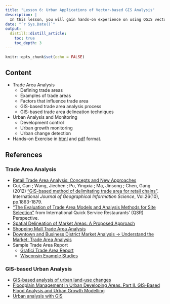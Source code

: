 ```yaml
---
title: "Lesson 6: Urban Applications of Vector-based GIS Analysis"
description: |
  In this lesson, you will gain hands-on experience on using QGIS vector-based GIS analysis methods discussed in Lesson 5 to address real world urban planning questions.
date: "`r Sys.Date()`"
output:
  distill::distill_article:
    toc: true
    toc_depth: 3
---
```


```r
knitr::opts_chunk$set(echo = FALSE)
```

## Content

-   Trade Area Analysis
    -   Defining trade areas
    -   Examples of trade areas
    -   Factors that influence trade area
    -   GIS-based trade area analysis process
    -   GIS-based trade area delineation techniques
-   Urban Analysis and Monitoring
    -   Development control
    -   Urban growth monitoring
    -   Urban change detection
-   Hands-on Exercise in [html](../Hands-on_Ex/Hands-on_Ex06/Hands-on_Ex06.html) and [pdf](../Hands-on_Ex/Hands-on_Ex06//Hands-on_Ex06.pdf) format.

## References

### Trade Area Analysis

-   [Retail Trade Area Analysis: Concepts and New Approaches](http://www.experts.com/content/articles/Donald-Segal-JDM-Trade%20Area%20Analysis.pdf)
-   Cui, Can ; Wang, Jiechen ; Pu, Yingxia ; Ma, Jinsong ; Chen, Gang (2012) ["GIS-based method of delimitating trade area for retail chains"](https://web-a-ebscohost-com.libproxy.smu.edu.sg/ehost/detail/detail?vid=0&sid=d8645ef8-9d8e-4b2f-a397-cfbcd9c25f45%40sessionmgr4008&bdata=JnNpdGU9ZWhvc3QtbGl2ZSZzY29wZT1zaXRl#AN=80736486&db=asn). International *Journal of Geographical Information Science*, Vol.26(10), pp.1863-1879.
-   ["The Evaluation of Trade Area Models and Analysis Methods for Site Selection"](https://www.google.com/url?sa=t&rct=j&q=&esrc=s&source=web&cd=17&ved=2ahUKEwiCgIqb4ePkAhWDXSsKHdKODNUQFjAQegQICBAC&url=http%3A%2F%2Ficonarp.selcuk.edu.tr%2Ficonarp%2Farticle%2Fdownload%2F203%2F153&usg=AOvVaw1-fj4zY8aWGmpKmE_2dL3k) from International Quick Service Restaurants' (QSR) Perspective.
-   [Spatial Delineation of Market Areas: A Proposed Approach](https://spatial.usc.edu/wp-content/uploads/2014/04/GrayAmanda.pdf)
-   [Shopping Mall Trade Area Analysis](http://www.slideshare.net/decemberstar55/shopping-mall-trade-area-analysis)
-   [Downtown and Business District Market Analysis -\> Understand the Market: Trade Area Analysis](https://fyi.uwex.edu/downtown-market-analysis/understanding-the-market/trade-area-analysis/)
-   Sample Trade Area Report
    -   [Grafici Trade Area Report](http://www.brdconsulting.it/images/Progetti/TradeAreaReport/TradeAreaReportDemo.pdf)
    -   [Wisconsin Example Studies](https://fyi.extension.wisc.edu/downtown-market-analysis/example-studies/wisconsin-example-studies/)

### GIS-based Urban Analysis

-   [GIS-based analysis of urban land-use changes](https://link-springer-com.libproxy.smu.edu.sg/content/pdf/10.1007%2Fs11769-002-0039-3.pdf)
-   [Floodplain Management in Urban Developing Areas. Part II. GIS-Based Flood Analysis and Urban Growth Modelling](https://link-springer-com.libproxy.smu.edu.sg/article/10.1023/A%3A1008045419517)
-   [Urban analysis with GIS](https://link-springer-com.libproxy.smu.edu.sg/content/pdf/10.1023%2FA%3A1014262530372.pdf)
